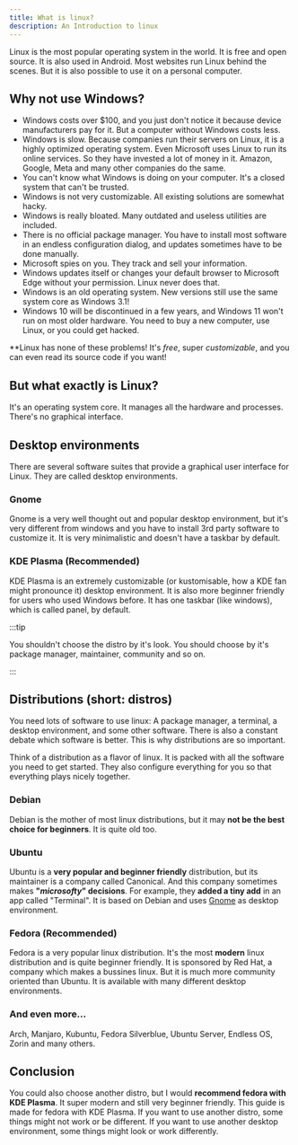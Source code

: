 ```yaml
---
title: What is linux?
description: An Introduction to linux
---
```


Linux is the most popular operating system in the world. It is free and open source. It is also used in Android. Most websites run Linux behind the scenes. But it is also possible to use it on a personal computer.

## Why not use Windows?

- Windows costs over $100, and you just don't notice it because device manufacturers pay for it. But a computer without Windows costs less.
- Windows is slow. Because companies run their servers on Linux, it is a highly optimized operating system. Even Microsoft uses Linux to run its online services. So they have invested a lot of money in it. Amazon, Google, Meta and many other companies do the same.
- You can't know what Windows is doing on your computer. It's a closed system that can't be trusted.
- Windows is not very customizable. All existing solutions are somewhat hacky.
- Windows is really bloated. Many outdated and useless utilities are included.
- There is no official package manager. You have to install most software in an endless configuration dialog, and updates sometimes have to be done manually.
- Microsoft spies on you. They track and sell your information.
- Windows updates itself or changes your default browser to Microsoft Edge without your permission. Linux never does that.
- Windows is an old operating system. New versions still use the same system core as Windows 3.1!
- Windows 10 will be discontinued in a few years, and Windows 11 won't run on most older hardware. You need to buy a new computer, use Linux, or you could get hacked.

**Linux has none of these problems! It's *free*, super *customizable*, and you can even read its source code if you want!

## But what exactly is Linux?

It's an operating system core. It manages all the hardware and processes. There's no graphical interface.

## Desktop environments

There are several software suites that provide a graphical user interface for Linux. They are called desktop environments.

### Gnome

Gnome is a very well thought out and popular desktop environment, but it's very different from windows and you have to install 3rd party software to customize it. It is very minimalistic and doesn't have a taskbar by default.

### KDE Plasma (Recommended)

KDE Plasma is an extremely customizable (or kustomisable, how a KDE fan might pronounce it) desktop environment. It is also more beginner friendly for users who used Windows before. It has one taskbar (like windows), which is called panel, by default.

:::tip

You shouldn't choose the distro by it's look. You should choose by it's package manager, maintainer, community and so on.

:::

## Distributions (short: distros)

You need lots of software to use linux: A package manager, a terminal, a desktop environment, and some other software. There is also a constant debate which software is better. This is why distributions are so important.

Think of a distribution as a flavor of linux. It is packed with all the software you need to get started. They also configure everything for you so that everything plays nicely together.

### Debian

Debian is the mother of most linux distributions, but it may **not be the best choice for beginners**. It is quite old too.

### Ubuntu

Ubuntu is a **very popular and beginner friendly** distribution, but its maintainer is a company called Canonical. And this company sometimes makes **"*microsofty*" decisions**. For example, they **added a tiny add** in an app called "Terminal". It is based on Debian and uses [Gnome](#gnome) as desktop environment.

### Fedora (Recommended)

Fedora is a very popular linux distribution. It's the most **modern** linux distribution and is quite beginner friendly. It is sponsored by Red Hat, a company which makes a bussines linux. But it is much more community oriented than Ubuntu. It is available with many different desktop environments.

### And even more...

Arch, Manjaro, Kubuntu, Fedora Silverblue, Ubuntu Server, Endless OS, Zorin and many others.

## Conclusion

You could also choose another distro, but I would **recommend fedora with KDE Plasma**. It super modern and still very beginner friendly. This guide is made for fedora with KDE Plasma. If you want to use another distro, some things might not work or be different. If you want to use another desktop environment, some things might look or work differently.
